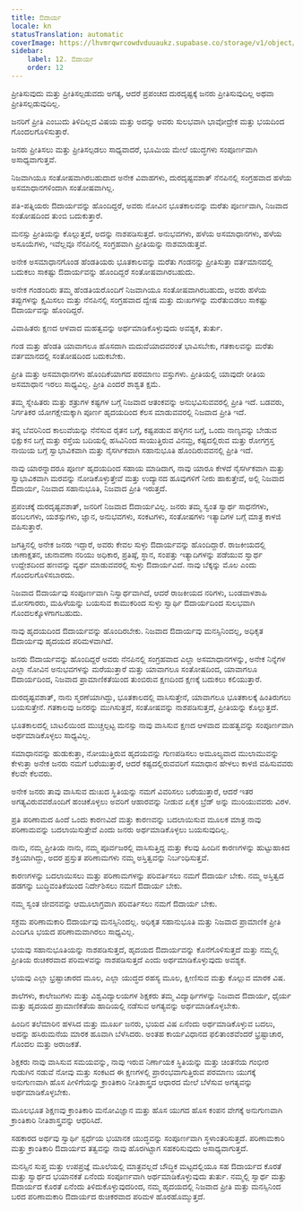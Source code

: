 ```yaml
---
title: ಔದಾರ್ಯ
locale: kn
statusTranslation: automatic
coverImage: https://lhvmrqwrcowdvduuaukz.supabase.co/storage/v1/object/public/strapi-uploads/small_cover-educacion-fundamental.webp-2d51a7828a2b1309555be27f7e2a61a0.webp
sidebar:
    label: 12. ಔದಾರ್ಯ
    order: 12
---
```

ಪ್ರೀತಿಸುವುದು ಮತ್ತು ಪ್ರೀತಿಸಲ್ಪಡುವದು ಅಗತ್ಯ, ಆದರೆ ಪ್ರಪಂಚದ ದುರದೃಷ್ಟಕ್ಕೆ ಜನರು ಪ್ರೀತಿಸುವುದಿಲ್ಲ ಅಥವಾ ಪ್ರೀತಿಸಲ್ಪಡುವುದಿಲ್ಲ.

ಜನರಿಗೆ ಪ್ರೀತಿ ಎಂಬುದು ತಿಳಿದಿಲ್ಲದ ವಿಷಯ ಮತ್ತು ಅದನ್ನು ಅವರು ಸುಲಭವಾಗಿ ಭಾವೋದ್ರೇಕ ಮತ್ತು ಭಯದಿಂದ ಗೊಂದಲಗೊಳಿಸುತ್ತಾರೆ.

ಜನರು ಪ್ರೀತಿಸಲು ಮತ್ತು ಪ್ರೀತಿಸಲ್ಪಡಲು ಸಾಧ್ಯವಾದರೆ, ಭೂಮಿಯ ಮೇಲೆ ಯುದ್ಧಗಳು ಸಂಪೂರ್ಣವಾಗಿ ಅಸಾಧ್ಯವಾಗುತ್ತವೆ.

ನಿಜವಾಗಿಯೂ ಸಂತೋಷವಾಗಿರಬಹುದಾದ ಅನೇಕ ವಿವಾಹಗಳು, ದುರದೃಷ್ಟವಶಾತ್ ನೆನಪಿನಲ್ಲಿ ಸಂಗ್ರಹವಾದ ಹಳೆಯ ಅಸಮಾಧಾನಗಳಿಂದಾಗಿ ಸಂತೋಷವಾಗಿಲ್ಲ.

ಪತಿ-ಪತ್ನಿಯರು ಔದಾರ್ಯವನ್ನು ಹೊಂದಿದ್ದರೆ, ಅವರು ನೋವಿನ ಭೂತಕಾಲವನ್ನು ಮರೆತು ಪೂರ್ಣವಾಗಿ, ನಿಜವಾದ ಸಂತೋಷದಿಂದ ತುಂಬಿ ಬದುಕುತ್ತಾರೆ.

ಮನಸ್ಸು ಪ್ರೀತಿಯನ್ನು ಕೊಲ್ಲುತ್ತದೆ, ಅದನ್ನು ನಾಶಪಡಿಸುತ್ತದೆ. ಅನುಭವಗಳು, ಹಳೆಯ ಅಸಮಾಧಾನಗಳು, ಹಳೆಯ ಅಸೂಯೆಗಳು, ಇವೆಲ್ಲವೂ ನೆನಪಿನಲ್ಲಿ ಸಂಗ್ರಹವಾಗಿ ಪ್ರೀತಿಯನ್ನು ನಾಶಮಾಡುತ್ತವೆ.

ಅನೇಕ ಅಸಮಾಧಾನಗೊಂಡ ಹೆಂಡತಿಯರು ಭೂತಕಾಲವನ್ನು ಮರೆತು ಗಂಡನನ್ನು ಪ್ರೀತಿಸುತ್ತಾ ವರ್ತಮಾನದಲ್ಲಿ ಬದುಕಲು ಸಾಕಷ್ಟು ಔದಾರ್ಯವನ್ನು ಹೊಂದಿದ್ದರೆ ಸಂತೋಷವಾಗಿರಬಹುದು.

ಅನೇಕ ಗಂಡಂದಿರು ತಮ್ಮ ಹೆಂಡತಿಯರೊಂದಿಗೆ ನಿಜವಾಗಿಯೂ ಸಂತೋಷವಾಗಿರಬಹುದು, ಅವರು ಹಳೆಯ ತಪ್ಪುಗಳನ್ನು ಕ್ಷಮಿಸಲು ಮತ್ತು ನೆನಪಿನಲ್ಲಿ ಸಂಗ್ರಹವಾದ ದ್ವೇಷ ಮತ್ತು ದುಃಖಗಳನ್ನು ಮರೆತುಬಿಡಲು ಸಾಕಷ್ಟು ಔದಾರ್ಯವನ್ನು ಹೊಂದಿದ್ದರೆ.

ವಿವಾಹಿತರು ಕ್ಷಣದ ಆಳವಾದ ಮಹತ್ವವನ್ನು ಅರ್ಥಮಾಡಿಕೊಳ್ಳುವುದು ಅವಶ್ಯಕ, ತುರ್ತು.

ಗಂಡ ಮತ್ತು ಹೆಂಡತಿ ಯಾವಾಗಲೂ ಹೊಸದಾಗಿ ಮದುವೆಯಾದವರಂತೆ ಭಾವಿಸಬೇಕು, ಗತಕಾಲವನ್ನು ಮರೆತು ವರ್ತಮಾನದಲ್ಲಿ ಸಂತೋಷದಿಂದ ಬದುಕಬೇಕು.

ಪ್ರೀತಿ ಮತ್ತು ಅಸಮಾಧಾನಗಳು ಹೊಂದಿಕೆಯಾಗದ ಪರಮಾಣು ವಸ್ತುಗಳು. ಪ್ರೀತಿಯಲ್ಲಿ ಯಾವುದೇ ರೀತಿಯ ಅಸಮಾಧಾನ ಇರಲು ಸಾಧ್ಯವಿಲ್ಲ. ಪ್ರೀತಿ ಎಂದರೆ ಶಾಶ್ವತ ಕ್ಷಮೆ.

ತಮ್ಮ ಸ್ನೇಹಿತರು ಮತ್ತು ಶತ್ರುಗಳ ಕಷ್ಟಗಳ ಬಗ್ಗೆ ನಿಜವಾದ ಆತಂಕವನ್ನು ಅನುಭವಿಸುವವರಲ್ಲಿ ಪ್ರೀತಿ ಇದೆ. ಬಡವರು, ನಿರ್ಗತಿಕರ ಯೋಗಕ್ಷೇಮಕ್ಕಾಗಿ ಪೂರ್ಣ ಹೃದಯದಿಂದ ಕೆಲಸ ಮಾಡುವವರಲ್ಲಿ ನಿಜವಾದ ಪ್ರೀತಿ ಇದೆ.

ತನ್ನ ಬೆವರಿನಿಂದ ಕಾಲುವೆಯನ್ನು ನೆನೆಸುವ ರೈತನ ಬಗ್ಗೆ, ಕಷ್ಟಪಡುವ ಹಳ್ಳಿಗನ ಬಗ್ಗೆ, ಒಂದು ನಾಣ್ಯವನ್ನು ಬೇಡುವ ಭಿಕ್ಷುಕನ ಬಗ್ಗೆ ಮತ್ತು ರಸ್ತೆಯ ಬದಿಯಲ್ಲಿ ಹಸಿವಿನಿಂದ ಸಾಯುತ್ತಿರುವ ವಿನಮ್ರ, ಕಷ್ಟದಲ್ಲಿರುವ ಮತ್ತು ರೋಗಗ್ರಸ್ತ ನಾಯಿಯ ಬಗ್ಗೆ ಸ್ವಾಭಾವಿಕವಾಗಿ ಮತ್ತು ನೈಸರ್ಗಿಕವಾಗಿ ಸಹಾನುಭೂತಿ ಹೊಂದಿರುವವನಲ್ಲಿ ಪ್ರೀತಿ ಇದೆ.

ನಾವು ಯಾರನ್ನಾದರೂ ಪೂರ್ಣ ಹೃದಯದಿಂದ ಸಹಾಯ ಮಾಡಿದಾಗ, ನಾವು ಯಾರೂ ಕೇಳದೆ ನೈಸರ್ಗಿಕವಾಗಿ ಮತ್ತು ಸ್ವಾಭಾವಿಕವಾಗಿ ಮರವನ್ನು ನೋಡಿಕೊಳ್ಳುತ್ತೇವೆ ಮತ್ತು ಉದ್ಯಾನದ ಹೂವುಗಳಿಗೆ ನೀರು ಹಾಕುತ್ತೇವೆ, ಅಲ್ಲಿ ನಿಜವಾದ ಔದಾರ್ಯ, ನಿಜವಾದ ಸಹಾನುಭೂತಿ, ನಿಜವಾದ ಪ್ರೀತಿ ಇರುತ್ತದೆ.

ಪ್ರಪಂಚಕ್ಕೆ ದುರದೃಷ್ಟವಶಾತ್, ಜನರಿಗೆ ನಿಜವಾದ ಔದಾರ್ಯವಿಲ್ಲ. ಜನರು ತಮ್ಮ ಸ್ವಂತ ಸ್ವಾರ್ಥ ಸಾಧನೆಗಳು, ಹಂಬಲಗಳು, ಯಶಸ್ಸುಗಳು, ಜ್ಞಾನ, ಅನುಭವಗಳು, ಸಂಕಟಗಳು, ಸಂತೋಷಗಳು ಇತ್ಯಾದಿಗಳ ಬಗ್ಗೆ ಮಾತ್ರ ಕಾಳಜಿ ವಹಿಸುತ್ತಾರೆ.

ಜಗತ್ತಿನಲ್ಲಿ ಅನೇಕ ಜನರು ಇದ್ದಾರೆ, ಅವರು ಕೇವಲ ಸುಳ್ಳು ಔದಾರ್ಯವನ್ನು ಹೊಂದಿದ್ದಾರೆ. ರಾಜಕೀಯದಲ್ಲಿ ಚಾಣಾಕ್ಷತನ, ಚುನಾವಣಾ ನರಿಯು ಅಧಿಕಾರ, ಪ್ರತಿಷ್ಠೆ, ಸ್ಥಾನ, ಸಂಪತ್ತು ಇತ್ಯಾದಿಗಳನ್ನು ಪಡೆಯುವ ಸ್ವಾರ್ಥ ಉದ್ದೇಶದಿಂದ ಹಣವನ್ನು ವ್ಯರ್ಥ ಮಾಡುವವರಲ್ಲಿ ಸುಳ್ಳು ಔದಾರ್ಯವಿದೆ. ನಾವು ಬೆಕ್ಕನ್ನು ಮೊಲ ಎಂದು ಗೊಂದಲಗೊಳಿಸಬಾರದು.

ನಿಜವಾದ ಔದಾರ್ಯವು ಸಂಪೂರ್ಣವಾಗಿ ನಿಸ್ವಾರ್ಥವಾಗಿದೆ, ಆದರೆ ರಾಜಕೀಯದ ನರಿಗಳು, ಬಂಡವಾಳಶಾಹಿ ಮೋಸಗಾರರು, ಮಹಿಳೆಯನ್ನು ಬಯಸುವ ಕಾಮುಕರಿಂದ ಸುಳ್ಳು ಸ್ವಾರ್ಥಿ ಔದಾರ್ಯದಿಂದ ಸುಲಭವಾಗಿ ಗೊಂದಲಕ್ಕೊಳಗಾಗಬಹುದು.

ನಾವು ಹೃದಯದಿಂದ ಔದಾರ್ಯವನ್ನು ಹೊಂದಿರಬೇಕು. ನಿಜವಾದ ಔದಾರ್ಯವು ಮನಸ್ಸಿನಿಂದಲ್ಲ, ಅಧಿಕೃತ ಔದಾರ್ಯವು ಹೃದಯದ ಪರಿಮಳವಾಗಿದೆ.

ಜನರು ಔದಾರ್ಯವನ್ನು ಹೊಂದಿದ್ದರೆ ಅವರು ನೆನಪಿನಲ್ಲಿ ಸಂಗ್ರಹವಾದ ಎಲ್ಲಾ ಅಸಮಾಧಾನಗಳನ್ನು, ಅನೇಕ ನಿನ್ನೆಗಳ ಎಲ್ಲಾ ನೋವಿನ ಅನುಭವಗಳನ್ನು ಮರೆಯುತ್ತಾರೆ ಮತ್ತು ಯಾವಾಗಲೂ ಸಂತೋಷದಿಂದ, ಯಾವಾಗಲೂ ಔದಾರ್ಯದಿಂದ, ನಿಜವಾದ ಪ್ರಾಮಾಣಿಕತೆಯಿಂದ ತುಂಬಿರುವ ಕ್ಷಣದಿಂದ ಕ್ಷಣಕ್ಕೆ ಬದುಕಲು ಕಲಿಯುತ್ತಾರೆ.

ದುರದೃಷ್ಟವಶಾತ್, ನಾನು ಸ್ಮರಣೆಯಾಗಿದ್ದು, ಭೂತಕಾಲದಲ್ಲಿ ವಾಸಿಸುತ್ತೇನೆ, ಯಾವಾಗಲೂ ಭೂತಕಾಲಕ್ಕೆ ಹಿಂತಿರುಗಲು ಬಯಸುತ್ತೇನೆ. ಗತಕಾಲವು ಜನರನ್ನು ಮುಗಿಸುತ್ತದೆ, ಸಂತೋಷವನ್ನು ನಾಶಪಡಿಸುತ್ತದೆ, ಪ್ರೀತಿಯನ್ನು ಕೊಲ್ಲುತ್ತದೆ.

ಭೂತಕಾಲದಲ್ಲಿ ಬಾಟಲಿಯಿಂದ ಮುಚ್ಚಲ್ಪಟ್ಟ ಮನಸ್ಸು ನಾವು ವಾಸಿಸುವ ಕ್ಷಣದ ಆಳವಾದ ಮಹತ್ವವನ್ನು ಸಂಪೂರ್ಣವಾಗಿ ಅರ್ಥಮಾಡಿಕೊಳ್ಳಲು ಸಾಧ್ಯವಿಲ್ಲ.

ಸಮಾಧಾನವನ್ನು ಹುಡುಕುತ್ತಾ, ನೋಯುತ್ತಿರುವ ಹೃದಯವನ್ನು ಗುಣಪಡಿಸಲು ಅಮೂಲ್ಯವಾದ ಮುಲಾಮುವನ್ನು ಕೇಳುತ್ತಾ ಅನೇಕ ಜನರು ನಮಗೆ ಬರೆಯುತ್ತಾರೆ, ಆದರೆ ಕಷ್ಟದಲ್ಲಿರುವವರಿಗೆ ಸಮಾಧಾನ ಹೇಳಲು ಕಾಳಜಿ ವಹಿಸುವವರು ಕೆಲವೇ ಕೆಲವರು.

ಅನೇಕ ಜನರು ತಾವು ವಾಸಿಸುವ ದುಃಖದ ಸ್ಥಿತಿಯನ್ನು ನಮಗೆ ವಿವರಿಸಲು ಬರೆಯುತ್ತಾರೆ, ಆದರೆ ಇತರ ಅಗತ್ಯವಿರುವವರೊಂದಿಗೆ ಹಂಚಿಕೊಳ್ಳಲು ಅವರಿಗೆ ಆಹಾರವನ್ನು ನೀಡುವ ಏಕೈಕ ಬ್ರೆಡ್ ಅನ್ನು ಮುರಿಯುವವರು ವಿರಳ.

ಪ್ರತಿ ಪರಿಣಾಮದ ಹಿಂದೆ ಒಂದು ಕಾರಣವಿದೆ ಮತ್ತು ಕಾರಣವನ್ನು ಬದಲಾಯಿಸುವ ಮೂಲಕ ಮಾತ್ರ ನಾವು ಪರಿಣಾಮವನ್ನು ಬದಲಾಯಿಸುತ್ತೇವೆ ಎಂದು ಜನರು ಅರ್ಥಮಾಡಿಕೊಳ್ಳಲು ಬಯಸುವುದಿಲ್ಲ.

ನಾನು, ನಮ್ಮ ಪ್ರೀತಿಯ ನಾನು, ನಮ್ಮ ಪೂರ್ವಜರಲ್ಲಿ ವಾಸಿಸುತ್ತಿದ್ದ ಮತ್ತು ಕೆಲವು ಹಿಂದಿನ ಕಾರಣಗಳನ್ನು ಹುಟ್ಟುಹಾಕಿದ ಶಕ್ತಿಯಾಗಿದ್ದು, ಅದರ ಪ್ರಸ್ತುತ ಪರಿಣಾಮಗಳು ನಮ್ಮ ಅಸ್ತಿತ್ವವನ್ನು ನಿರ್ಬಂಧಿಸುತ್ತವೆ.

ಕಾರಣಗಳನ್ನು ಬದಲಾಯಿಸಲು ಮತ್ತು ಪರಿಣಾಮಗಳನ್ನು ಪರಿವರ್ತಿಸಲು ನಮಗೆ ಔದಾರ್ಯ ಬೇಕು. ನಮ್ಮ ಅಸ್ತಿತ್ವದ ಹಡಗನ್ನು ಬುದ್ಧಿವಂತಿಕೆಯಿಂದ ನಿರ್ದೇಶಿಸಲು ನಮಗೆ ಔದಾರ್ಯ ಬೇಕು.

ನಮ್ಮ ಸ್ವಂತ ಜೀವನವನ್ನು ಆಮೂಲಾಗ್ರವಾಗಿ ಪರಿವರ್ತಿಸಲು ನಮಗೆ ಔದಾರ್ಯ ಬೇಕು.

ಸಕ್ರಮ ಪರಿಣಾಮಕಾರಿ ಔದಾರ್ಯವು ಮನಸ್ಸಿನಿಂದಲ್ಲ. ಅಧಿಕೃತ ಸಹಾನುಭೂತಿ ಮತ್ತು ನಿಜವಾದ ಪ್ರಾಮಾಣಿಕ ಪ್ರೀತಿ ಎಂದಿಗೂ ಭಯದ ಪರಿಣಾಮವಾಗಿರಲು ಸಾಧ್ಯವಿಲ್ಲ.

ಭಯವು ಸಹಾನುಭೂತಿಯನ್ನು ನಾಶಪಡಿಸುತ್ತದೆ, ಹೃದಯದ ಔದಾರ್ಯವನ್ನು ಕೊನೆಗೊಳಿಸುತ್ತದೆ ಮತ್ತು ನಮ್ಮಲ್ಲಿ ಪ್ರೀತಿಯ ರುಚಿಕರವಾದ ಪರಿಮಳವನ್ನು ನಾಶಪಡಿಸುತ್ತದೆ ಎಂದು ಅರ್ಥಮಾಡಿಕೊಳ್ಳುವುದು ಅವಶ್ಯಕ.

ಭಯವು ಎಲ್ಲಾ ಭ್ರಷ್ಟಾಚಾರದ ಮೂಲ, ಎಲ್ಲಾ ಯುದ್ಧದ ರಹಸ್ಯ ಮೂಲ, ಕ್ಷೀಣಿಸುವ ಮತ್ತು ಕೊಲ್ಲುವ ಮಾರಕ ವಿಷ.

ಶಾಲೆಗಳು, ಕಾಲೇಜುಗಳು ಮತ್ತು ವಿಶ್ವವಿದ್ಯಾಲಯಗಳ ಶಿಕ್ಷಕರು ತಮ್ಮ ವಿದ್ಯಾರ್ಥಿಗಳನ್ನು ನಿಜವಾದ ಔದಾರ್ಯ, ಧೈರ್ಯ ಮತ್ತು ಹೃದಯದ ಪ್ರಾಮಾಣಿಕತೆಯ ಹಾದಿಯಲ್ಲಿ ನಡೆಸುವ ಅಗತ್ಯವನ್ನು ಅರ್ಥಮಾಡಿಕೊಳ್ಳಬೇಕು.

ಹಿಂದಿನ ತಲೆಮಾರಿನ ಹಳಸಿದ ಮತ್ತು ಮೂರ್ಖ ಜನರು, ಭಯದ ವಿಷ ಏನೆಂದು ಅರ್ಥಮಾಡಿಕೊಳ್ಳುವ ಬದಲು, ಅದನ್ನು ಹಸಿರುಮನೆಯ ಮಾರಕ ಹೂವಾಗಿ ಬೆಳೆಸಿದರು. ಅಂತಹ ಕಾರ್ಯವಿಧಾನದ ಫಲಿತಾಂಶವೆಂದರೆ ಭ್ರಷ್ಟಾಚಾರ, ಗೊಂದಲ ಮತ್ತು ಅರಾಜಕತೆ.

ಶಿಕ್ಷಕರು ನಾವು ವಾಸಿಸುವ ಸಮಯವನ್ನು, ನಾವು ಇರುವ ನಿರ್ಣಾಯಕ ಸ್ಥಿತಿಯನ್ನು ಮತ್ತು ಚಿಂತನೆಯ ಗಂಭೀರ ಗುಡುಗಿನ ನಡುವೆ ನೋವು ಮತ್ತು ಸಂಕಟದ ಈ ಕ್ಷಣಗಳಲ್ಲಿ ಪ್ರಾರಂಭವಾಗುತ್ತಿರುವ ಪರಮಾಣು ಯುಗಕ್ಕೆ ಅನುಗುಣವಾಗಿ ಹೊಸ ಪೀಳಿಗೆಯನ್ನು ಕ್ರಾಂತಿಕಾರಿ ನೀತಿಶಾಸ್ತ್ರದ ಆಧಾರದ ಮೇಲೆ ಬೆಳೆಸುವ ಅಗತ್ಯವನ್ನು ಅರ್ಥಮಾಡಿಕೊಳ್ಳಬೇಕು.

ಮೂಲಭೂತ ಶಿಕ್ಷಣವು ಕ್ರಾಂತಿಕಾರಿ ಮನೋವಿಜ್ಞಾನ ಮತ್ತು ಹೊಸ ಯುಗದ ಹೊಸ ಕಂಪನ ವೇಗಕ್ಕೆ ಅನುಗುಣವಾಗಿ ಕ್ರಾಂತಿಕಾರಿ ನೀತಿಶಾಸ್ತ್ರವನ್ನು ಆಧರಿಸಿದೆ.

ಸಹಕಾರದ ಅರ್ಥವು ಸ್ವಾರ್ಥಿ ಸ್ಪರ್ಧೆಯ ಭಯಾನಕ ಯುದ್ಧವನ್ನು ಸಂಪೂರ್ಣವಾಗಿ ಸ್ಥಳಾಂತರಿಸುತ್ತದೆ. ಪರಿಣಾಮಕಾರಿ ಮತ್ತು ಕ್ರಾಂತಿಕಾರಿ ಔದಾರ್ಯದ ತತ್ವವನ್ನು ನಾವು ಹೊರಗಿಟ್ಟಾಗ ಸಹಕರಿಸುವುದು ಅಸಾಧ್ಯವಾಗುತ್ತದೆ.

ಮನಸ್ಸಿನ ಸುಪ್ತ ಮತ್ತು ಉಪಪ್ರಜ್ಞೆ ಮೂಲೆಯಲ್ಲಿ ಮಾತ್ರವಲ್ಲದೆ ಬೌದ್ಧಿಕ ಮಟ್ಟದಲ್ಲಿಯೂ ಸಹ ಔದಾರ್ಯದ ಕೊರತೆ ಮತ್ತು ಸ್ವಾರ್ಥದ ಭಯಾನಕತೆ ಏನೆಂದು ಸಂಪೂರ್ಣವಾಗಿ ಅರ್ಥಮಾಡಿಕೊಳ್ಳುವುದು ತುರ್ತು. ನಮ್ಮಲ್ಲಿ ಸ್ವಾರ್ಥ ಮತ್ತು ಔದಾರ್ಯದ ಕೊರತೆ ಏನೆಂದು ತಿಳಿದುಕೊಳ್ಳುವುದರಿಂದ, ನಮ್ಮ ಹೃದಯದಲ್ಲಿ ನಿಜವಾದ ಪ್ರೀತಿ ಮತ್ತು ಮನಸ್ಸಿನಿಂದ ಬರದ ಪರಿಣಾಮಕಾರಿ ಔದಾರ್ಯದ ರುಚಿಕರವಾದ ಪರಿಮಳ ಹೊರಹೊಮ್ಮುತ್ತದೆ.
